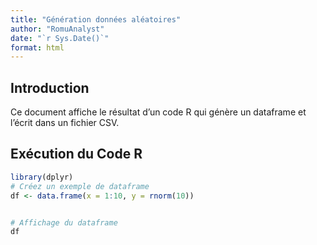 ```yaml
---
title: "Génération données aléatoires"
author: "RomuAnalyst"
date: "`r Sys.Date()`"
format: html
---
```


## Introduction

Ce document affiche le résultat d'un code R qui génère un dataframe et l'écrit dans un fichier CSV.

## Exécution du Code R

```r
library(dplyr)
# Créez un exemple de dataframe
df <- data.frame(x = 1:10, y = rnorm(10))


# Affichage du dataframe
df
```
